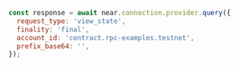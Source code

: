 ```js
const response = await near.connection.provider.query({
  request_type: 'view_state',
  finality: 'final',
  account_id: 'contract.rpc-examples.testnet',
  prefix_base64: '',
});
```
